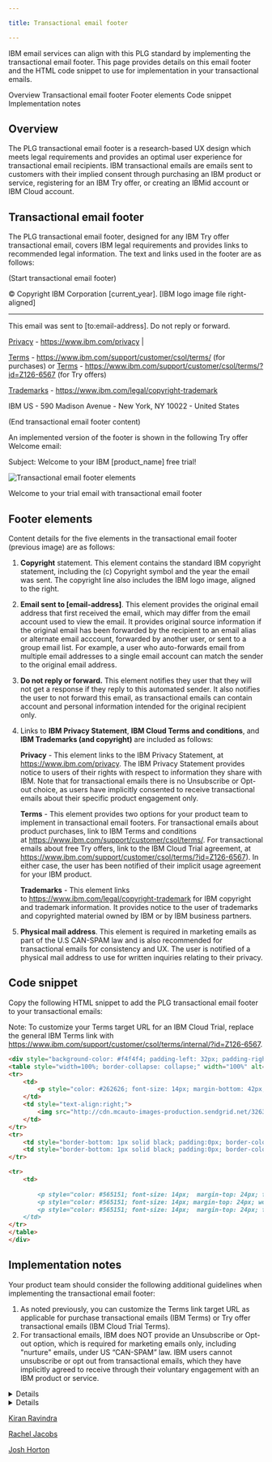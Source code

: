 ```yaml
---

title: Transactional email footer

---
```




<PageDescription>

IBM email services can align with this PLG standard by implementing the transactional email footer. This page provides details on this email footer and the HTML code snippet to use for implementation in your transactional emails.

</PageDescription>

<AnchorLinks>

<AnchorLink>Overview</AnchorLink>
<AnchorLink>Transactional email footer</AnchorLink>
<AnchorLink>Footer elements</AnchorLink>
<AnchorLink>Code snippet</AnchorLink>
<AnchorLink>Implementation notes</AnchorLink>

</AnchorLinks>


## Overview

The PLG transactional email footer is a research-based UX design which meets legal requirements and provides an optimal user 
experience for transactional email recipients. IBM transactional emails are emails sent to customers with their implied consent through 
purchasing an IBM product or service, registering for an IBM Try offer, or creating an IBMid account or IBM Cloud account.

##  Transactional email footer

The PLG transactional email footer, designed for any IBM Try offer transactional email, covers IBM legal requirements and provides links 
to recommended legal information. The text and links used in the footer are as follows: 

(Start transactional email footer)


© Copyright IBM Corporation [current_year]. [IBM logo image file right-aligned]

-------

This email was sent to [to:email-address]. Do not reply or forward.

[Privacy](https://www.ibm.com/privacy) - https://www.ibm.com/privacy | 

[Terms](https://www.ibm.com/support/customer/csol/terms/) - https://www.ibm.com/support/customer/csol/terms/ (for purchases) or [Terms](https://www.ibm.com/support/customer/csol/terms/?id=Z126-6567) - https://www.ibm.com/support/customer/csol/terms/?id=Z126-6567 (for Try offers) 

[Trademarks](https://www.ibm.com/legal/copyright-trademark) - https://www.ibm.com/legal/copyright-trademark 


IBM US - 590 Madison Avenue - New York, NY 10022 - United States


(End transactional email footer content)


An implemented version of the footer is shown in the following Try offer Welcome email:

<Row>

<Column colMd={8} colLg={8}>

Subject: Welcome to your IBM [product_name] free trial! 

![Transactional email footer elements](images/tx-emails/transactional-footer-red.png) 

Welcome to your trial email with transactional email footer

</Column>

</Row>

## Footer elements

Content details for the five elements in the transactional email footer (previous image) are as follows: 

1. **Copyright** statement. This element contains the standard IBM copyright statement, including the (c) Copyright symbol and the year 
the email was sent. The copyright line also includes the IBM logo image, aligned to the right.

2. **Email sent to [email-address]**. This element provides the original email address that first received the email, which may differ from the email account used to view the email. It provides original source information if the original email has been forwarded by the recipient to an email alias or alternate email acccount, forwarded by another user, or sent to a group email list. For example, a user who auto-forwards email from multiple email addresses to a single email account can match the sender to the original email address. 

3. **Do not reply or forward.** This element notifies they user that they will not get a response if they reply to this automated sender. It also notifies the user to not forward this email, as transactional emails can contain account and personal information intended for the original recipient only. 

4. Links to **IBM Privacy Statement**, **IBM Cloud Terms and conditions**, and **IBM Trademarks (and copyright)** are included as follows: 

    **Privacy** - This element links to the IBM Privacy Statement, at https://www.ibm.com/privacy. The IBM Privacy Statement provides notice to users of their rights with respect to information they share with IBM. Note that for transactional emails there is no Unsubscribe or Opt-out choice, as users have implicitly consented to receive transactional emails about their specific product engagement only.

    **Terms** - This element provides two options for your product team to implement in transactional email footers. For transactional emails about product purchases, link to IBM Terms and conditions at https://www.ibm.com/support/customer/csol/terms/. For transactional emails about free Try offers, link to the IBM Cloud Trial agreement, at https://www.ibm.com/support/customer/csol/terms/?id=Z126-6567). In either case, the user has been notified of their implicit usage agreement for your IBM product.

    **Trademarks** - This element links to https://www.ibm.com/legal/copyright-trademark for IBM copyright and trademark information. It provides notice to the user of trademarks and copyrighted material owned by IBM or by IBM business partners.
    
5. **Physical mail address**. This element is required in marketing emails as part of the U.S CAN-SPAM law and is also recommended for transactional emails for consistency and UX. The user is notified of a physical mail address to use for written inquiries relating to their privacy. 


## Code snippet

Copy the following HTML snippet to add the PLG transactional email footer to your transactional emails: 

Note: To customize your Terms target URL for an IBM Cloud Trial, replace the general IBM Terms link with https://www.ibm.com/support/customer/csol/terms/internal/?id=Z126-6567.


```markdown 
<div style="background-color: #f4f4f4; padding-left: 32px; padding-right:32px; padding-bottom: 32px; padding-top:24px;">
<table style="width=100%; border-collapse: collapse;" width="100%" alt="" valign="top" align="center" data-proportionally-constrained="true" data-responsive="true">
<tr>
    <td>
        <p style="color: #262626; font-size: 14px; margin-bottom: 42px; ">© Copyright IBM Corporation 2023.</p>
    </td>
    <td style="text-align:right;">
        <img src="http://cdn.mcauto-images-production.sendgrid.net/32631292384e2be3/76de5287-5d94-4f25-b82b-1524c2fb15a0/1840x752.png" style="margin-bottom: 38px" width="42px">
    </td>
</tr>
<tr> 
    <td style="border-bottom: 1px solid black; padding:0px; border-color:#c6c6c6"></td>
    <td style="border-bottom: 1px solid black; padding:0px; border-color:#c6c6c6"></td>
</tr>

<tr>
    <td>
    
        <p style="color: #565151; font-size: 14px;  margin-top: 24px; font-weight:400;">This email was sent to {{to.email}}. Do not reply or forward.</p>
        <p style="color: #565151; font-size: 14px; margin-top: 24px; word-spacing: 16px;"> <a style="color:#0f62fe; text-decoration: underline;" href="https://www.ibm.com/privacy">Privacy</a>      |      <a style="color:#0f62fe; text-decoration: underline;" href="https://www.ibm.com/support/customer/csol/terms/">Terms</a>      |      <a style="color:#0f62fe; text-decoration: underline;" href="https://www.ibm.com/legal/copyright-trademark">Trademarks</a> </p>
        <p style="color: #565151; font-size: 14px;  margin-top: 24px; font-weight:400;">IBM US - 590 Madison Ave - New York, NY 10022 - United States</p>
    </td>
</tr>
</table>
</div>
```


## Implementation notes

Your product team should consider the following additional guidelines when implementing the transactional email footer:

1. As noted previously, you can customize the Terms link target URL as applicable for purchase transactional emails (IBM Terms) or Try offer transactional emails (IBM Cloud Trial Terms). 
2. For transactional emails, IBM does NOT provide an Unsubscribe or Opt-out option, which is required for marketing emails only, including "nurture" emails, under US “CAN-SPAM” law. IBM users cannot unsubscribe or opt out from transactional emails, which they have implicitly agreed to receive through their voluntary engagement with an IBM product or service.

<InfoCard
cardName="Pattern version history"
cardDescription='Versions, changelog and contributors'>

<CTabs>

<CTab label="Version">

<Details>
1.0  
</Details>

</CTab>

<CTab label="Changelog">

<Details>

2023-12-07: Version 1.0 release

</Details>

</CTab>

<CTab label="Contributors">

<a href="https://w3.ibm.com/#/people/1J7360897">Kiran Ravindra</a> <br/>

<a href="https://w3.ibm.com/#/people/2J8178897">Rachel Jacobs</a> <br/>

<a href="https://w3.ibm.com/#/people/929078897">Josh Horton</a> <br/>

</CTab>

</CTabs>

</InfoCard>
